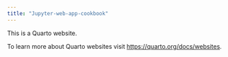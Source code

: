 ```yaml
---
title: "Jupyter-web-app-cookbook"
---
```


This is a Quarto website.

To learn more about Quarto websites visit <https://quarto.org/docs/websites>.
